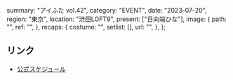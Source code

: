   summary: "アイふた vol.42",
  category: "EVENT",
  date: "2023-07-20",
  region: "東京",
  location: "渋田LOFT9",
  present: ["日向端ひな"],
  image: {
    path: "",
    ref: "",
  },
  recaps: {
    costume: "",
    setlist: [],
    url: "",
  },
};

## リンク

- [公式スケジュール](https://takanenonadeshiko.jp/?p=1182)
